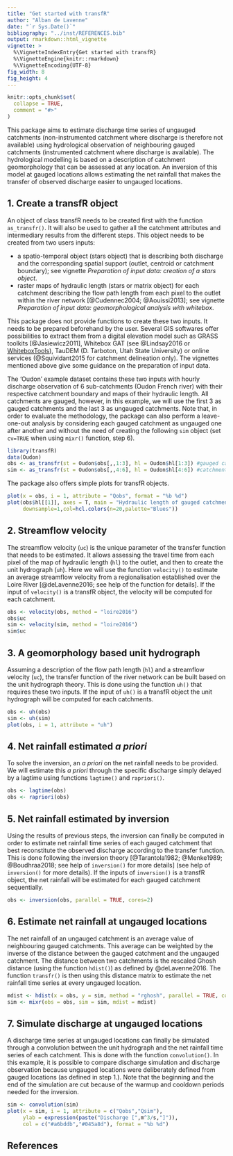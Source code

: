 ```yaml
---
title: "Get started with transfR"
author: "Alban de Lavenne"
date: "`r Sys.Date()`"
bibliography: "../inst/REFERENCES.bib"
output: rmarkdown::html_vignette
vignette: >
  %\VignetteIndexEntry{Get started with transfR}
  %\VignetteEngine{knitr::rmarkdown}
  %\VignetteEncoding{UTF-8}
fig_width: 8 
fig_height: 4 
---
```


```r
knitr::opts_chunk$set(
  collapse = TRUE,
  comment = "#>"
)
```

This package aims to estimate discharge time series of ungauged catchments (non-instrumented catchment where discharge is therefore not available) using hydrological observation of neighbouring gauged catchments (instrumented catchment where discharge is available). The hydrological modelling is based on a description of catchment geomorphology that can be assessed at any location. An inversion of this model at gauged locations allows estimating the net rainfall that makes the transfer of observed discharge easier to ungauged locations. 

## 1. Create a transfR object

An object of class transfR needs to be created first with the function `as_transfr()`. It will also be used to gather all the catchment attributes and intermediary results from the different steps. This object needs to be created from two users inputs:

* a spatio-temporal object (stars object) that is describing both discharge and the corresponding spatial support (outlet, centroid or catchment boundary); see vignette *Preparation of input data: creation of a stars object*. 
* raster maps of hydraulic length (stars or matrix object) for each catchment describing the flow path length from each pixel to the outlet within the river network [@Cudennec2004; @Aouissi2013]; see vignette *Preparation of input data: geomorphological analysis with whitebox*.

This package does not provide functions to create these two inputs. It needs to be prepared beforehand by the user. Several GIS softwares offer possibilities to extract them from a digital elevation model such as GRASS toolkits [@Jasiewicz2011], Whitebox GAT (see @Lindsay2016 or [WhiteboxTools](https://github.com/jblindsay/whitebox-tools)), TauDEM (D. Tarboton, Utah State University) or online services (@Squividant2015 for catchment delineation only). The vignettes mentioned above give some guidance on the preparation of input data.

The 'Oudon' example dataset contains these two inputs with hourly discharge observation of 6 sub-catchments (Oudon French river) with their respective catchment boundary and maps of their hydraulic length. All catchments are gauged, however, in this example, we will use the first 3 as gauged catchments and the last 3 as ungauged catchments. Note that, in order to evaluate the methodology, the package can also perform a leave-one-out analysis by considering each gauged catchment as ungauged one after another and without the need of creating the following `sim` object (set `cv=TRUE` when using `mixr()` function, step 6).

```r
library(transfR)
data(Oudon)
obs <- as_transfr(st = Oudon$obs[,,1:3], hl = Oudon$hl[1:3]) #gauged catchments
sim <- as_transfr(st = Oudon$obs[,,4:6], hl = Oudon$hl[4:6]) #catchments considered as ungauged
```
The package also offers simple plots for transfR objects.

```r
plot(x = obs, i = 1, attribute = "Qobs", format = "%b %d")
plot(obs$hl[[1]], axes = T, main = "Hydraulic length of gauged catchment 1 [m]",
     downsample=1,col=hcl.colors(n=20,palette="Blues"))
```

## 2. Streamflow velocity

The streamflow velocity (`uc`) is the unique parameter of the transfer function that needs to be estimated. It allows assessing the travel time from each pixel of the map of hydraulic length (`hl`) to the outlet, and then to create the unit hydrograph (`uh`). Here we will use the function `velocity()` to estimate an average streamflow velocity from a regionalisation established over the Loire River [@deLavenne2016; see help of the function for details]. If the input of `velocity()` is a transfR object, the velocity will be computed for each catchment.

```r
obs <- velocity(obs, method = "loire2016")
obs$uc
sim <- velocity(sim, method = "loire2016")
sim$uc
```


## 3. A geomorphology based unit hydrograph

Assuming a description of the flow path length (`hl`) and a streamflow velocity (`uc`), the transfer function of the river network can be built based on the unit hydrograph theory. This is done using the function `uh()` that requires these two inputs. If the input of `uh()` is a transfR object the unit hydrograph will be computed for each catchments.

```r
obs <- uh(obs)
sim <- uh(sim)
plot(obs, i = 1, attribute = "uh")
```

## 4. Net rainfall estimated *a priori*

To solve the inversion, an *a priori* on the net rainfall needs to be provided. We will estimate this *a priori* through the specific discharge simply delayed by a lagtime using functions `lagtime()` and `rapriori()`.

```r
obs <- lagtime(obs)
obs <- rapriori(obs)
```

## 5. Net rainfall estimated by inversion

Using the results of previous steps, the inversion can finally be computed in order to estimate net rainfall time series of each gauged catchment that best reconstitute the observed discharge according to the transfer function. This is done following the inversion theory [@Tarantola1982; @Menke1989; @Boudhraa2018; see help of `inversion()` for more details] (see help of `inversion()` for more details). If the inputs of `inversion()` is a transfR object, the net rainfall will be estimated for each gauged catchment sequentially.

```r
obs <- inversion(obs, parallel = TRUE, cores=2)
```

## 6. Estimate net rainfall at ungauged locations

The net rainfall of an ungauged catchment is an average value of neighbouring gauged catchments. This average can be weighted by the inverse of the distance between the gauged catchment and the ungauged catchment. The distance between two catchments is the rescaled Ghosh distance (using the function `hdist()`) as defined by @deLavenne2016. The function `transfr()` is then using this distance matrix to estimate the net rainfall time series at every ungauged location. 

```r
mdist <- hdist(x = obs, y = sim, method = "rghosh", parallel = TRUE, cores=2)
sim <- mixr(obs = obs, sim = sim, mdist = mdist)
```

## 7. Simulate discharge at ungauged locations

A discharge time series at ungauged locations can finally be simulated through a convolution between the unit hydrograph and the net rainfall time series of each catchment. This is done with the function `convolution()`. In this example, it is possible to compare discharge simulation and discharge observation because ungauged locations were deliberately defined from gauged locations (as defined in step 1.). Note that the beginning and the end of the simulation are cut because of the warmup and cooldown periods needed for the inversion.

```r
sim <- convolution(sim)
plot(x = sim, i = 1, attribute = c("Qobs","Qsim"), 
     ylab = expression(paste("Discharge [",m^3/s,"]")),
     col = c("#a6bddb","#045a8d"), format = "%b %d")
```

## References

<div id="refs"></div>
